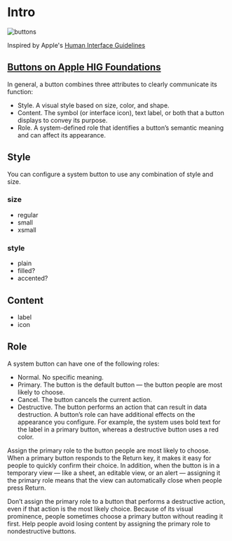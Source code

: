 
<Meta title="Components/Atoms/Button/Intro" />

# Intro
![buttons](images/buttons-intro_2x.png)

Inspired by Apple's [Human Interface Guidelines](https://developer.apple.com/design/human-interface-guidelines/)

## [Buttons on Apple HIG Foundations](https://developer.apple.com/design/human-interface-guidelines/components/menus-and-actions/buttons)

In general, a button combines three attributes to clearly communicate its function:

- Style. A visual style based on size, color, and shape.
- Content. The symbol (or interface icon), text label, or both that a button displays to convey its purpose.
- Role. A system-defined role that identifies a button’s semantic meaning and can affect its appearance.

## Style
You can configure a system button to use any combination of style and size.

### size
- regular
- small
- xsmall

### style
- plain
- filled?
- accented?

## Content
- label
- icon

## Role
A system button can have one of the following roles:

- Normal. No specific meaning.
- Primary. The button is the default button — the button people are most likely to choose.
- Cancel. The button cancels the current action.
- Destructive. The button performs an action that can result in data destruction.
A button’s role can have additional effects on the appearance you configure. For example, the system uses bold text for the label in a primary button, whereas a destructive button uses a red color.

Assign the primary role to the button people are most likely to choose. When a primary button responds to the Return key, it makes it easy for people to quickly confirm their choice. In addition, when the button is in a temporary view — like a sheet, an editable view, or an alert — assigning it the primary role means that the view can automatically close when people press Return.

Don’t assign the primary role to a button that performs a destructive action, even if that action is the most likely choice. Because of its visual prominence, people sometimes choose a primary button without reading it first. Help people avoid losing content by assigning the primary role to nondestructive buttons.